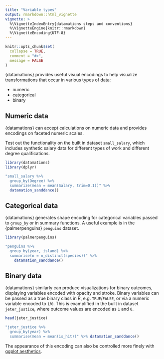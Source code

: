 ```yaml
---
title: "Variable types"
output: rmarkdown::html_vignette
vignette: >
  %\VignetteIndexEntry{datamations steps and conventions}
  %\VignetteEngine{knitr::rmarkdown}
  %\VignetteEncoding{UTF-8}
---
```


```r
knitr::opts_chunk$set(
  collapse = TRUE,
  comment = "#>",
  message = FALSE
)
```

{datamations} provides useful visual encodings to help visualize transformations that occur in various types of data:

-   numeric
-   categorical
-   binary

## Numeric data

{datamations} can accept calculations on numeric data and provides encodings on faceted numeric scales. 

Test out the functionality on the built in dataset `small_salary`, which includes synthetic salary data for different types of work and different degree qualifications.

```r
library(datamations)
library(dplyr)
```

```r
"small_salary %>%
  group_by(Degree) %>%
  summarize(mean = mean(Salary, trim=0.1))" %>%
  datamation_sanddance()
```

## Categorical data

{datamations} generates shape encoding for categorical variables passed to `group_by` or in summary functions. A useful example is in the {palmerpenguins} `penguins` dataset.

```r
library(palmerpenguins)

"penguins %>%
  group_by(year, island) %>%
  summarise(n = n_distinct(species))" %>%
    datamation_sanddance()
```

## Binary data

{datamations} similarly can produce visualizations for binary outcomes, displaying variables encoded with opacity and stroke. Binary variables can be passed as a true binary class in R, e.g. `TRUE`/`FALSE`, or via a numeric variable encoded to `1`/`0`. This is examplified in the built in dataset `jeter_justice`, where outcome values are encoded as `1` and `0`.

```r
head(jeter_justice)
```

```r
"jeter_justice %>%
  group_by(year) %>%
  summarise(mean = mean(is_hit))" %>% datamation_sanddance()
```

The appearance of this encoding can also be controlled more finely with [ggplot aesthetics](https://microsoft.github.io/datamations/articles/finer_control.html).